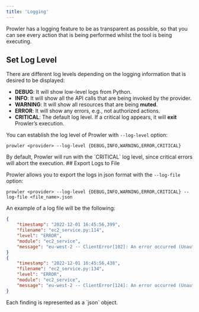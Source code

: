 ```yaml
---
title: 'Logging'
---
```


Prowler has a logging feature to be as transparent as possible, so that you can see every action that is being performed whilst the tool is being executing.

## Set Log Level

There are different log levels depending on the logging information that is desired to be displayed:

- **DEBUG**: It will show low-level logs from Python.
- **INFO**: It will show all the API calls that are being invoked by the provider.
- **WARNING**: It will show all resources that are being **muted**.
- **ERROR**: It will show any errors, e.g., not authorized actions.
- **CRITICAL**: The default log level. If a critical log appears, it will **exit** Prowler’s execution.

You can establish the log level of Prowler with `--log-level` option:

```console
prowler <provider> --log-level {DEBUG,INFO,WARNING,ERROR,CRITICAL}
```

<Note>
By default, Prowler will run with the `CRITICAL` log level, since critical errors will abort the execution.

</Note>
## Export Logs to File

Prowler allows you to export the logs in json format with the `--log-file` option:

```console
prowler <provider> --log-level {DEBUG,INFO,WARNING,ERROR,CRITICAL} --log-file <file_name>.json
```

An example of a log file will be the following:

```json
{
    "timestamp": "2022-12-01 16:45:56,399",
    "filename": "ec2_service.py:114",
    "level": "ERROR",
    "module": "ec2_service",
    "message": "eu-west-2 -- ClientError[102]: An error occurred (UnauthorizedOperation) when calling the DescribeSecurityGroups operation: You are not authorized to perform this operation."
}
{
    "timestamp": "2022-12-01 16:45:56,438",
    "filename": "ec2_service.py:134",
    "level": "ERROR",
    "module": "ec2_service",
    "message": "eu-west-2 -- ClientError[124]: An error occurred (UnauthorizedOperation) when calling the DescribeNetworkAcls operation: You are not authorized to perform this operation."
}
```

<Note>
Each finding is represented as a `json` object.

</Note>
